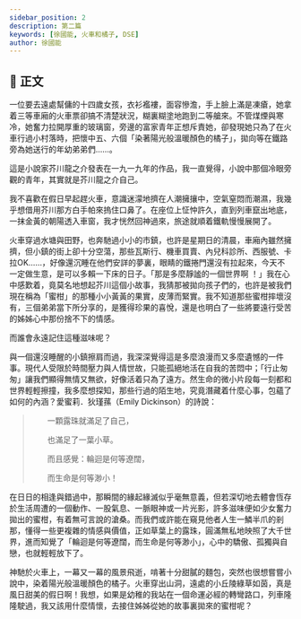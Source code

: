 ```yaml
---
sidebar_position: 2
description: 第二篇
keywords: [徐國能, 火車和橘子, DSE]
author: 徐國能
---
```


## 📖 正文

<div className="main prose" data-paragraph="true">

一位要去遠處幫傭的十四歲女孩，衣衫襤褸，面容慘澹，手上臉上滿是凍瘡，她拿着三等車廂的火車票卻搞不清楚狀況，糊裏糊塗地跑到二等艙來。不管煤煙與寒冷，她奮力拉開厚重的玻璃窗，旁邊的富家青年正想斥責她，卻發現她只為了在火車行過小村落時，把懷中五、六個「染著陽光般溫暖顏色的橘子」，拋向等在鐵路旁為她送行的年幼弟弟們……。

這是小說家芥川龍之介發表在一九一九年的作品，我一直覺得，小說中那個冷眼旁觀的青年，其實就是芥川龍之介自己。

我不喜歡在假日早起趕火車，意識迷濛地擠在人潮擁攘中，空氣窒悶而潮濕，我幾乎想借用芥川那方白手帕來摀住口鼻了。在座位上怔忡許久，直到列車竄出地底，一抹金黃的朝陽透入車窗，我才恍然回神過來，旅途就順着鐵軌慢慢展開了。

火車穿過水塘與田野，也奔馳過小小的市鎮，也許是星期日的清晨，車廂內雖然擁擠，但小鎮的街上卻十分空蕩，那些瓦斯行、機車買賣、內兒科診所、西服號、卡拉OK……，好像還沉睡在他們安詳的夢裏，眼睛的鐵捲門還沒有拉起來，今天不一定做生意，是可以多賴一下床的日子。「那是多麼靜謐的一個世界啊 ！」我在心中感歎着，竟莫名地想起芥川這個小故事，我猜那被拋向孩子們的，也許是被我們現在稱為「蜜柑」的那種小小黃黃的果實，皮薄而緊實。我不知道那些蜜柑摔壞沒有，三個弟弟當下所分享的，是獲得珍果的喜悅，還是也明白了一些將要遠行受苦的姊姊心中那份捨不下的情感。

而誰會永遠記住這種滋味呢？

與一個還沒睡醒的小鎮擦肩而過，我深深覺得這是多麼浪漫而又多麼遺憾的一件事。現代人受限於時間壓力與人情世故，只能孤絕地活在自我的苦悶中；「行止匆匆」讓我們顯得無情又無欲，好像活着只為了遠方。然生命的微小片段每一刻都和世界輕輕擦撞，我多麼想探知，那些行過的陌生地，究竟潛藏着什麼心事，包蘊了如何的內涵？愛蜜莉．狄瑾蓀（Emily Dickinson）的詩說：
>　　一顆露珠就滿足了自己，
>
>　　也滿足了一葉小草。
>
>　　而且感覺：輪迴是何等遼闊，
>
>　　而生命是何等渺小！

在日日的相逢與錯過中，那瞬間的緣起緣滅似乎毫無意義，但若深切地去體會恆存於生活周遭的一個動作、一股氣息、一脈眼神或一片光影，許多滋味便如少女奮力拋出的蜜柑，有着無可言說的滄桑。而我們或許能在窺見他者人生一鱗半爪的剎那，懂得一些更複雜的情感與價值，正如草葉上的露珠，圓滿無私地映照了大千世界，進而知覺了「輪迴是何等遼闊，而生命是何等渺小」，心中的驕傲、孤獨與自戀，也就輕輕放下了。

神馳於火車上，一幕又一幕的風景飛逝，啃著十分甜膩的麵包，突然也很想嘗嘗小說中，染着陽光般溫暖顏色的橘子。火車穿出山洞，遠處的小丘陵綠草如茵，真是風日甜美的假日啊！我想，如果是幼稚的我站在一個命運必經的轉彎路口，列車隆隆駛過，我又該用什麼情懷，去接住姊姊從她的故事裏拋來的蜜柑呢？

</div>
